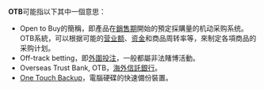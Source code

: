 '''OTB'''可能指以下其中一個意思：
* Open to Buy的簡稱，即產品在[[銷售期|銷售期]]開始的預定採購量的机动采购系统。OTB系統，可以根据可能的[[营业额|营业额]]、[[资金|资金]]和商品周转率等，來制定各項商品的采购计划。
* Off-track betting，即[[外圍投注|外圍投注]]，一般都屬非法賭博活動。
* Overseas Trust Bank, OTB，[[海外信託銀行|海外信託銀行]]。
* [[One_Touch_Backup|One Touch Backup]]，電腦硬碟的快速備份裝置。

{{disambig|Cat=三字拉丁字母缩写消歧义}}